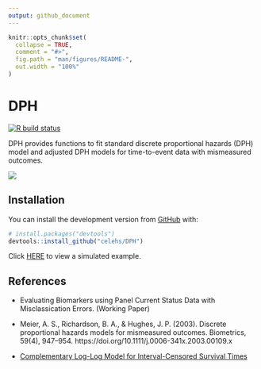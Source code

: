 ```yaml
---
output: github_document
---
```


<!-- README.md is generated from README.Rmd. Please edit that file -->

```r
knitr::opts_chunk$set(
  collapse = TRUE,
  comment = "#>",
  fig.path = "man/figures/README-",
  out.width = "100%"
)
```

# DPH

<!-- badges: start -->
[![R build status](https://github.com/celehs/DPH/workflows/R-CMD-check/badge.svg)](https://github.com/celehs/DPH/actions)
<!-- badges: end -->

DPH provides functions to fit standard discrete proportional hazards (DPH) model and adjusted DPH models for time-to-event data with mismeasured outcomes.

![](https://github.com/celehs/misclassification/blob/master/flowchart/flowchart-misclassification.jpg?raw=true)

## Installation

You can install the development version from [GitHub](https://github.com/celehs/DPH) with:

``` r
# install.packages("devtools")
devtools::install_github("celehs/DPH")
```

Click [HERE](articles/sim_example.html) to view a simulated example.

## References

- Evaluating Biomarkers using Panel Current Status Data with
Misclassication Errors. (Working Paper)

- Meier, A. S., Richardson, B. A., & Hughes, J. P. (2003). Discrete proportional hazards models for mismeasured outcomes. Biometrics, 59(4), 947–954. https://doi.org/10.1111/j.0006-341x.2003.00109.x

- [Complementary Log-Log Model for Interval-Censored Survival Times](https://documentation.sas.com/?cdcId=statcdc&cdcVersion=14.2&docsetId=statug&docsetTarget=statug_logistic_examples19.htm&locale=en#statug.logistic.logx12codea)
